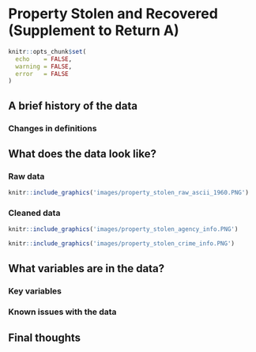 # Property Stolen and Recovered (Supplement to Return A) {#stolen_property}

```r
knitr::opts_chunk$set(
  echo    = FALSE,
  warning = FALSE,
  error   = FALSE
)
```

## A brief history of the data

### Changes in definitions

## What does the data look like?

### Raw data

```r
knitr::include_graphics('images/property_stolen_raw_ascii_1960.PNG')
```


### Cleaned data

```r
knitr::include_graphics('images/property_stolen_agency_info.PNG')
```

```r
knitr::include_graphics('images/property_stolen_crime_info.PNG')
```

## What variables are in the data?

### Key variables

### Known issues with the data

## Final thoughts